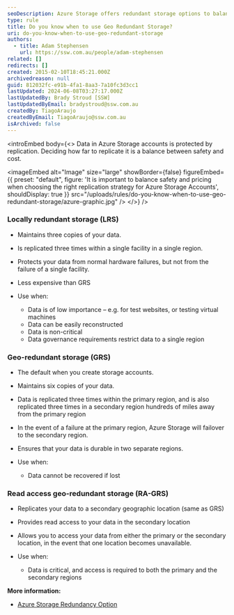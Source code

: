 ```yaml
---
seoDescription: Azure Storage offers redundant storage options to balance safety and cost. Choose between Locally Redundant Storage (LRS), Geo-Redundant Storage (GRS), or Read Access Geo-Redundant Storage (RA-GRS) based on data importance, recovery requirements, and governance needs.
type: rule
title: Do you know when to use Geo Redundant Storage?
uri: do-you-know-when-to-use-geo-redundant-storage
authors:
  - title: Adam Stephensen
    url: https://ssw.com.au/people/adam-stephensen
related: []
redirects: []
created: 2015-02-10T18:45:21.000Z
archivedreason: null
guid: 812032fc-e91b-4fa1-8aa3-7a10fc3d3cc1
lastUpdated: 2024-06-08T03:27:17.000Z
lastUpdatedBy: Brady Stroud [SSW]
lastUpdatedByEmail: bradystroud@ssw.com.au
createdBy: TiagoAraujo
createdByEmail: TiagoAraujo@ssw.com.au
isArchived: false
---
```


<introEmbed
  body={<>
Data in Azure Storage accounts is protected by replication. Deciding how far to replicate it is a balance between safety and cost.


<imageEmbed
  alt="Image"
  size="large"
  showBorder={false}
  figureEmbed={{
    preset: "default",
    figure: 'It is important to balance safety and pricing when choosing the right replication strategy for Azure Storage Accounts',
    shouldDisplay: true
  }}
  src="/uploads/rules/do-you-know-when-to-use-geo-redundant-storage/azure-graphic.jpg"
/>
  </>}
/>
### Locally redundant storage (LRS)

* Maintains three copies of your data.
* Is replicated three times within a single facility in a single region.
* Protects your data from normal hardware failures, but not from the failure of a single facility.
* Less expensive than GRS
* Use when:

  * Data is of low importance – e.g. for test websites, or testing virtual machines
  * Data can be easily reconstructed
  * Data is non-critical
  * Data governance requirements restrict data to a single region

### Geo-redundant storage (GRS)

* The default when you create storage accounts.
* Maintains six copies of your data.
* Data is replicated three times within the primary region, and is also replicated three times in a secondary region hundreds of miles away from the primary region
* In the event of a failure at the primary region, Azure Storage will failover to the secondary region.
* Ensures that your data is durable in two separate regions.
* Use when:

  * Data cannot be recovered if lost

### Read access geo-redundant storage (RA-GRS)

* Replicates your data to a secondary geographic location (same as GRS)
* Provides read access to your data in the secondary location
* Allows you to access your data from either the primary or the secondary location, in the event that one location becomes unavailable.
* Use when:

  * Data is critical, and access is required to both the primary and the secondary regions

**More information:**

* [Azure Storage Redundancy Option](https://learn.microsoft.com/en-us/azure/storage/common/storage-redundancy?WT.mc_id=DP-MVP-33518)
